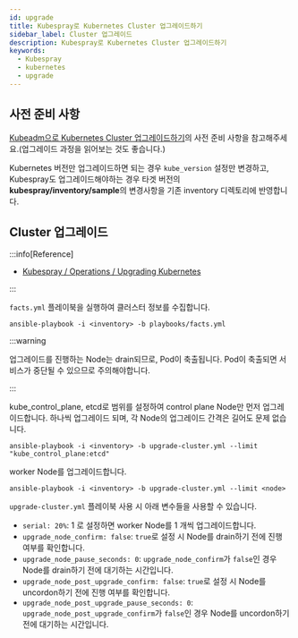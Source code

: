 ```yaml
---
id: upgrade
title: Kubespray로 Kubernetes Cluster 업그레이드하기
sidebar_label: Cluster 업그레이드
description: Kubespray로 Kubernetes Cluster 업그레이드하기
keywords:
  - Kubespray
  - kubernetes
  - upgrade
---
```


## 사전 준비 사항

[Kubeadm으로 Kubernetes Cluster 업그레이드하기](/docs/mlops/kubernetes/tools/kubeadm/upgrade)의 사전 준비 사항을 참고해주세요.(업그레이드 과정을 읽어보는 것도 좋습니다.)

Kubernetes 버전만 업그레이드하면 되는 경우 `kube_version` 설정만 변경하고, Kubespray도 업그레이드해야하는 경우 타겟 버전의 **kubespray/inventory/sample**의 변경사항을 기존 inventory 디렉토리에 반영합니다.

## Cluster 업그레이드

:::info[Reference]

- [Kubespray / Operations / Upgrading Kubernetes](https://kubespray.io/#/docs/operations/upgrades)

:::

`facts.yml` 플레이북을 실행하여 클러스터 정보를 수집합니다.

```shell
ansible-playbook -i <inventory> -b playbooks/facts.yml
```

:::warning

업그레이드를 진행하는 Node는 drain되므로, Pod이 축출됩니다. Pod이 축출되면 서비스가 중단될 수 있으므로 주의해야합니다.

:::

kube_control_plane, etcd로 범위를 설정하여 control plane Node만 먼저 업그레이드합니다. 하나씩 업그레이드 되며, 각 Node의 업그레이드 간격은 길어도 문제 없습니다.

```shell
ansible-playbook -i <inventory> -b upgrade-cluster.yml --limit "kube_control_plane:etcd"
```

worker Node를 업그레이드합니다.

```shell
ansible-playbook -i <inventory> -b upgrade-cluster.yml --limit <node>
```

`upgrade-cluster.yml` 플레이북 사용 시 아래 변수들을 사용할 수 있습니다.

- `serial: 20%`: 1 로 설정하면 worker Node를 1 개씩 업그레이드합니다.
- `upgrade_node_confirm: false`: `true`로 설정 시 Node를 drain하기 전에 진행 여부를 확인합니다.
- `upgrade_node_pause_seconds: 0`: `upgrade_node_confirm`가 `false`인 경우 Node를 drain하기 전에 대기하는 시간입니다.
- `upgrade_node_post_upgrade_confirm: false`: `true`로 설정 시 Node를 uncordon하기 전에 진행 여부를 확인합니다.
- `upgrade_node_post_upgrade_pause_seconds: 0`: `upgrade_node_post_upgrade_confirm`가 `false`인 경우 Node를 uncordon하기 전에 대기하는 시간입니다.
